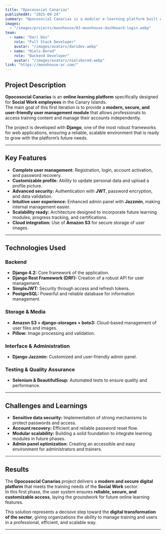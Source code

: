 ```yaml
---
title: "Opocosocial Canarias"
publishedAt: "2025-09-24"
summary: "Opocosocial Canarias is a modular e-learning platform built with Django, created to support employees in the field of Social Work. The project focuses on a secure and user-friendly account system, including registration, login, profile management, and password recovery, laying the foundation for future training modules."
images:
  - "/images/projects/moonhouse/03-moonhouse-dashboard-login.webp"
team:
  - name: "Dari Dev"
    role: "Full Stack Developer"
    avatar: "/images/avatars/daridev.webp"
  - name: "Niels-Bored"
    role: "Backend Developer"
    avatar: "/images/avatars/nielsbored.webp"
link: "https://moonhouse-ar.com/"
---
```


## Project Description  

**Opocosocial Canarias** is an **online learning platform** specifically designed for **Social Work employees** in the Canary Islands.  
The main goal of this first iteration is to provide a **modern, secure, and user-friendly user management module** that allows professionals to access training content and manage their accounts independently.  

The project is developed with **Django**, one of the most robust frameworks for web applications, ensuring a reliable, scalable environment that is ready to grow with the platform’s future needs.  

---  

## **Key Features**  

* **Complete user management:** Registration, login, account activation, and password recovery.  
* **Customizable profile:** Ability to update personal data and upload a profile picture.  
* **Advanced security:** Authentication with **JWT**, password encryption, and data validation.  
* **Intuitive user experience:** Enhanced admin panel with **Jazzmin**, making internal management easier.  
* **Scalability ready:** Architecture designed to incorporate future learning modules, progress tracking, and certifications.  
* **Cloud integration:** Use of **Amazon S3** for secure storage of user images.  

---  

## **Technologies Used**  

### **Backend**  
* **Django 4.2:** Core framework of the application.  
* **Django Rest Framework (DRF):** Creation of a robust API for user management.  
* **SimpleJWT:** Security through access and refresh tokens.  
* **PostgreSQL:** Powerful and reliable database for information management.  

### **Storage & Media**  
* **Amazon S3 + django-storages + boto3:** Cloud-based management of user files and images.  
* **Pillow:** Image processing and validation.  

### **Interface & Administration**  
* **Django Jazzmin:** Customized and user-friendly admin panel.  

### **Testing & Quality Assurance**  
* **Selenium & BeautifulSoup:** Automated tests to ensure quality and performance.  

---  

## **Challenges and Learnings**  

* **Sensitive data security:** Implementation of strong mechanisms to protect passwords and access.  
* **Account recovery:** Efficient and reliable password reset flow.  
* **Modular scalability:** Building a solid foundation to integrate learning modules in future phases.  
* **Admin panel optimization:** Creating an accessible and easy environment for administrators and trainers.  

---  

## **Results**  

The **Opocosocial Canarias** project delivers a **modern and secure digital platform** that meets the training needs of the **Social Work** sector.  
In this first phase, the user system ensures **reliable, secure, and customizable access**, laying the groundwork for future online learning features.  

This solution represents a decisive step toward the **digital transformation of the sector**, giving organizations the ability to manage training and users in a professional, efficient, and scalable way.  

---
